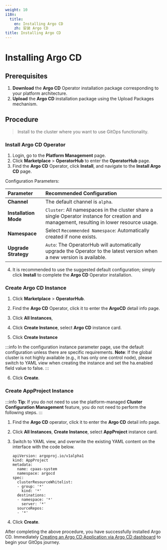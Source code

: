 ```yaml
---
weight: 10
i18n:
  title:
    en: Installing Argo CD
    zh: 安装 Argo CD
title: Installing Argo CD
---
```


# Installing Argo CD

## Prerequisites
1. **Download** the **Argo CD** Operator installation package corresponding to your platform architecture. 
2. **Upload** the **Argo CD** installation package using the Upload Packages mechanism.

## Procedure
> Install to the cluster where you want to use GitOps functionality.

### Install Argo CD Operator
1. Login, go to the **Platform Management** page.
2. Click **Marketplace** > **OperatorHub** to enter the **OperatorHub** page.
3. Find the **Argo CD** Operator, click **Install**, and navigate to the **Install Argo CD** page.

Configuration Parameters:

| **Parameter**   | **Recommended Configuration**                          |
| :-------------- | :----------------------------------------------------- |
| **Channel**   | The default channel is `alpha`.                        |
| **Installation Mode** | `Cluster`: All namespaces in the cluster share a single Operator instance for creation and management, resulting in lower resource usage. |
| **Namespace** | Select `Recommended Namespace`: Automatically created if none exists. |
| **Upgrade Strategy** | `Auto`: The OperatorHub will automatically upgrade the Operator to the latest version when a new version is available. |

4. It is recommended to use the suggested default configuration; simply click **Install** to complete the **Argo CD** Operator installation.

### Create Argo CD Instance

1. Click **Marketplace** > **OperatorHub**.

2. Find the **Argo CD** Operator, click it to enter the **ArgoCD** detail info page.

3. Click **All Instances**, 

4. Click **Create Instance**, select **Argo CD** instance card.

5. Click **Create Instance**

:::info
In the configuration instance parameter page, use the default configuration unless there are specific requirements.
**Note**: If the global cluster is not highly available (e.g., it has only one control node), please switch to YAML view when creating the instance and set the ha.enabled field value to false.
:::

6. Click **Create**.

### Create AppProject Instance

:::info
**Tip**: If you do not need to use the platform-managed **Cluster Configuration Management** feature, you do not need to perform the following steps.
:::

1. Find the **Argo CD** operator, click it to enter the **Argo CD** detail info page.
2. Click **All Instances**, **Create Instance**, select **AppProject** instance card.
3. Switch to YAML view, and overwrite the existing YAML content on the interface with the code below.

   ```
   apiVersion: argoproj.io/v1alpha1
   kind: AppProject
   metadata:
     name: cpaas-system
     namespace: argocd
   spec:
     clusterResourceWhitelist:
     - group: '*'
       kind: '*'
     destinations:
     - namespace: '*'
       server: '*'
     sourceRepos:
     - '*'
   ```

4. Click **Create**.

After completing the above procedure, you have successfully installed Argo CD. Immediately [Creating an Argo CD Application via Argo CD dashboard](../how_to/create_application_by_argocd_dashoard.mdx) to begin your GitOps journey.

